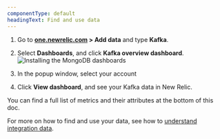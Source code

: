 ```yaml
---
componentType: default
headingText: Find and use data
---
```



1. Go to **[one.newrelic.com](https://one.newrelic.com) > Add data** and type **Kafka**.
2. Select **Dashboards**, and click **Kafka overview dashboard**.
<img
  title="Install the MongoDB dashboards"
  alt="Installing the MongoDB dashboards"
  src={infrastructureInstallMysqlDashboard}
/>

3. In the popup window, select your account
4. Click **View dashboard**, and see your Kafka data in New Relic.


You can find a full list of metrics and their attributes at the bottom of this doc. 

For more on how to find and use your data, see how to [understand integration data](/docs/infrastructure/integrations/find-use-infrastructure-integration-data).

